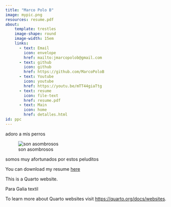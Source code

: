 ```yaml
---
title: "Marco Polo B"
image: mypic.png
resources: resume.pdf
about:
    template: trestles
    image-shape: round
    image-width: 15em
    links:
      - text: Email
        icon: envelope  
        href: mailto:jmarcopolob@gmail.com
      - text: github
        icon: github
        href: https://github.com/MarcoPoloB
      - text: Youtube
        icon: youtube
        href: https://youtu.be/mTT44giaTtg
      - text: resume
        icon: file-text
        href: resume.pdf
      - text: Main
        icon: home
        href: detalles.html
id: ppc
---
```


:::{#ppc}

adoro a mis perros

![son asombrosos](dawgs.png)

somos muy afortunados por estos peluditos

You can download my resume [here](resume.pdf)
:::


This is a Quarto website.

Para Galia textil


To learn more about Quarto websites visit <https://quarto.org/docs/websites>.
